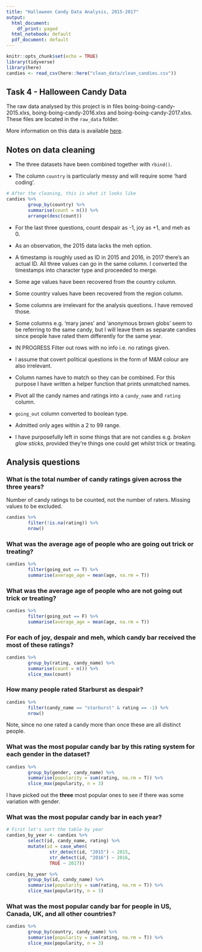 ```yaml
---
title: "Halloween Candy Data Analysis, 2015-2017"
output:
  html_document:
    df_print: paged
  html_notebook: default
  pdf_document: default
---
```

```r
knitr::opts_chunk$set(echo = TRUE)
library(tidyverse)
library(here)
candies <- read_csv(here::here("clean_data/clean_candies.csv"))
```

## Task 4 - Halloween Candy Data

The raw data analysed by this project is in files boing-boing-candy-2015.xlxs, boing-boing-candy-2016.xlxs and boing-boing-candy-2017.xlxs. These files are located in the `raw_data` folder.

More information on this data is available [here](https://www.scq.ubc.ca/so-much-candy-data-seriously/).


## Notes on data cleaning

 * The three datasets have been combined together with `rbind()`.
 
 * The column `country` is particularly messy and will require some 'hard coding'.
```r
# After the cleaning, this is what it looks like
candies %>% 
        group_by(country) %>% 
        summarise(count = n()) %>% 
        arrange(desc(count))
```
 * For the last three questions, count despair as -1, joy as +1, and meh as 0.
 
 * As an observation, the 2015 data lacks the meh option.
 
 * A timestamp is roughly used as ID in 2015 and 2016, in 2017 there's an actual ID. All three values can go in the same column. I converted the timestamps into character type and proceeded to merge.
 
 * Some age values have been recovered from the country column.
 
 * Some country values have been recovered from the region column.
 
 * Some columns are irrelevant for the analysis questions. I have removed those.
 
 * Some columns e.g. 'mary janes' and 'anonymous brown globs' seem to be referring to the same candy, but I will leave them as separate candies since people have rated them differently for the same year.
 
 * IN PROGRESS Filter out rows with no info i.e. no ratings given.
 
 * I assume that covert political questions in the form of M&M colour are also irrelevant.
 
 * Column names have to match so they can be combined. For this purpose I have written a helper function that prints unmatched names.
 
 * Pivot all the candy names and ratings into a `candy_name` and `rating` column.
 
 * `going_out` column converted to boolean type.
 
 * Admitted only ages within a 2 to 99 range.
 
 * I have purposefully left in some things that are not candies e.g. *broken glow sticks*, provided they're things one could get whilst trick or treating.
 

## Analysis questions

### What is the total number of candy ratings given across the three years?
Number of candy ratings to be counted, not the number of raters. Missing values to be excluded.
```r
candies %>%
        filter(!is.na(rating)) %>% 
        nrow()
```


### What was the average age of people who are going out trick or treating?
```r
candies %>% 
        filter(going_out == T) %>% 
        summarise(average_age = mean(age, na.rm = T))
```
### What was the average age of people who are **not** going out trick or treating?
```r
candies %>% 
        filter(going_out == F) %>% 
        summarise(average_age = mean(age, na.rm = T))
```

### For each of joy, despair and meh, which candy bar received the most of these ratings?
```r
candies %>% 
        group_by(rating, candy_name) %>% 
        summarise(count = n()) %>% 
        slice_max(count)
```
### How many people rated Starburst as despair?
```r
candies %>% 
        filter(candy_name == "starburst" & rating == -1) %>% 
        nrow()
```
Note, since no one rated a candy more than once these are all distinct people.

### What was the most popular candy bar by this rating system for each gender in the dataset?
```r
candies %>%
        group_by(gender, candy_name) %>% 
        summarise(popularity = sum(rating, na.rm = T)) %>% 
        slice_max(popularity, n = 3)
```
I have picked out the **three** most popular ones to see if there was some variation with gender.

### What was the most popular candy bar in each year?
```r
# First let's sort the table by year
candies_by_year <- candies %>%
        select(id, candy_name, rating) %>%
        mutate(id = case_when(
                str_detect(id, "2015") ~ 2015,
                str_detect(id, "2016") ~ 2016,
                TRUE ~ 2017))

candies_by_year %>%
        group_by(id, candy_name) %>% 
        summarise(popularity = sum(rating, na.rm = T)) %>%
        slice_max(popularity, n = 3)
```

### What was the most popular candy bar for people in US, Canada, UK, and all other countries?
```r
candies %>%
        group_by(country, candy_name) %>% 
        summarise(popularity = sum(rating, na.rm = T)) %>% 
        slice_max(popularity, n = 3)
```
